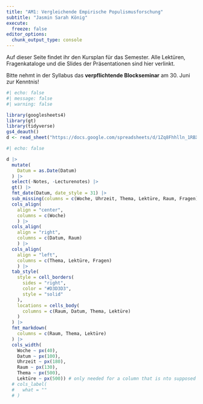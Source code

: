 ```yaml
---
title: "AM1: Vergleichende Empirische Populismusforschung"
subtitle: "Jasmin Sarah König"
execute:
  freeze: false
editor_options: 
  chunk_output_type: console
---
```


Auf dieser Seite findet ihr den Kursplan für das Semester. Alle Lektüren, Fragenkataloge und die Slides der Präsentationen sind hier verlinkt.

Bitte nehmt in der Syllabus das **verpflichtende Blockseminar** am 30. Juni zur Kenntnis!

```r
#| echo: false
#| message: false
#| warning: false

library(googlesheets4)
library(gt)
library(tidyverse)
gs4_deauth()
d <- read_sheet("https://docs.google.com/spreadsheets/d/1Zq8Fhhlln_1RBXzqshvEdoFXcmt3LldwmTnxanbLEjI/edit?usp=sharing")
```

<div>

```r
#| echo: false

d |>
  mutate(
    Datum = as.Date(Datum)
  ) |>
  select(-Notes, -Lecturenotes) |> 
  gt() |>
  fmt_date(Datum, date_style = 31) |>
  sub_missing(columns = c(Woche, Uhrzeit, Thema, Lektüre, Raum, Fragen), missing_text = "") |>
  cols_align(
    align = "center", 
    columns = c(Woche)
    ) |>
  cols_align(
    align = "right", 
    columns = c(Datum, Raum)
    ) |>
  cols_align(
    align = "left", 
    columns = c(Thema, Lektüre, Fragen)
    ) |>
  tab_style(
    style = cell_borders(
      sides = "right",
      color = "#D3D3D3",
      style = "solid"
    ),
    locations = cells_body(
      columns = c(Raum, Datum, Thema, Lektüre)
    )
  ) |>
  fmt_markdown(
    columns = c(Raum, Thema, Lektüre)
  ) |>
  cols_width(
    Woche ~ px(40),
    Datum ~ px(100),
    Uhrzeit ~ px(180),
    Raum ~ px(130),
    Thema ~ px(500),
    Lektüre ~ px(500)) # only needed for a column that is nto supposed to have a title on website#|>
  # cols_label(
  #   what = ""
  # )
```

</div>
